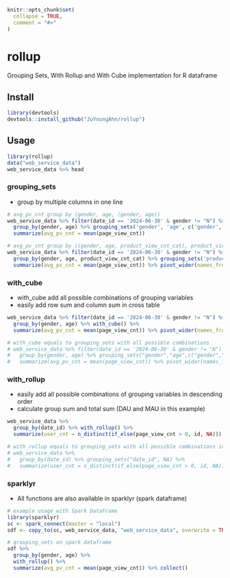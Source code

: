 ```r
knitr::opts_chunk$set(
  collapse = TRUE,
  comment = "#>"
)
```

# rollup

Grouping Sets, With Rollup and With Cube implementation for R dataframe

## Install

```r
library(devtools)
devtools::install_github("JuYoungAhn/rollup")
```

## Usage

```r
library(rollup)
data("web_service_data")
web_service_data %>% head
```

### grouping_sets

-   group by multiple columns in one line

```r
# avg_pv_cnt group by (gender, age, (gender, age))
web_service_data %>% filter(date_id == '2024-06-30' & gender != "N") %>% 
  group_by(gender, age) %>% grouping_sets('gender', 'age', c('gender','age')) %>% 
  summarize(avg_pv_cnt = mean(page_view_cnt))

# avg_pv_cnt group by ((gender, age, product_view_cnt_cat), product_view_cnt_cat)
web_service_data %>% filter(date_id == '2024-06-30' & gender != "N") %>% 
  group_by(gender, age, product_view_cnt_cat) %>% grouping_sets('product_view_cnt_cat', c('product_view_cnt_cat', 'gender','age')) %>% 
  summarize(avg_pv_cnt = mean(page_view_cnt)) %>% pivot_wider(names_from = product_view_cnt_cat, values_from = avg_pv_cnt)
```

### with_cube

-   with_cube add all possible combinations of grouping variables
-   easily add row sum and column sum in cross table

```r
web_service_data %>% filter(date_id == '2024-06-30' & gender != "N") %>% 
  group_by(gender, age) %>% with_cube() %>% 
  summarize(avg_pv_cnt = mean(page_view_cnt)) %>% pivot_wider(names_from = age, values_from = avg_pv_cnt)

# with_cube equals to grouping_sets with all possible combinations
# web_service_data %>% filter(date_id == '2024-06-30' & gender != "N") %>% 
#   group_by(gender, age) %>% grouping_sets("gender","age",c("gender","age"), NA) %>% 
#   summarize(avg_pv_cnt = mean(page_view_cnt)) %>% pivot_wider(names_from = age, values_from = avg_pv_cnt)
```

### with_rollup

-   easily add all possible combinations of grouping variables in descending order
-   calculate group sum and total sum (DAU and MAU in this example)

```r
web_service_data %>% 
  group_by(date_id) %>% with_rollup() %>% 
  summarize(user_cnt = n_distinct(if_else(page_view_cnt > 0, id, NA)))

# with_rollup equals to grouping_sets with all possible combinations in descending order
# web_service_data %>%
#   group_by(date_id) %>% grouping_sets("date_id", NA) %>%
#   summarize(user_cnt = n_distinct(if_else(page_view_cnt > 0, id, NA)))
```

### sparklyr

-   All functions are also available in sparklyr (spark dataframe)

```r
# example usage with Spark DataFrame
library(sparklyr)
sc <- spark_connect(master = "local")
sdf <- copy_to(sc, web_service_data, "web_service_data", overwrite = TRUE)

# grouping_sets on spark dataframe
sdf %>%
  group_by(gender, age) %>%
  with_rollup() %>%
  summarize(avg_pv_cnt = mean(page_view_cnt)) %>% collect()
```
